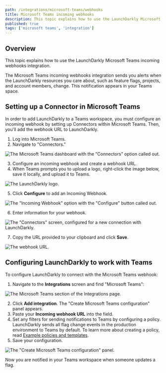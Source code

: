 ```yaml
---
path: /integrations/microsoft-teams/webhooks
title: Microsoft Teams incoming webhooks
description: This topic explains how to use the LaunchDarkly Microsoft Teams incoming webhooks integration, which sends alerts to your Teams space when LaunchDarkly resources change.
published: true
tags: ['microsoft teams', 'integration']
---
```


## Overview

This topic explains how to use the LaunchDarkly Microsoft Teams incoming webhooks integration.

The Microsoft Teams incoming webhooks integration sends you alerts when the LaunchDarkly resources you care about, such as feature flags, projects, and account members, change. This notification appears in your Teams space.

## Setting up a Connector in Microsoft Teams

In order to add LaunchDarkly to a Teams workspace, you must configure an incoming webhook by setting up Connectors within Microsoft Teams. Then, you'll add the webhook URL to LaunchDarkly.

1. Log into Microsoft Teams.
2. Navigate to "Connectors."

![The Microsoft Teams dashboard with the "Connectors" option called out.](ms-teams-connectors-callout.png)

3. Configure an incoming webhook and create a webhook URL.
4. When Teams prompts you to upload a logo, right-click the image below, save it locally, and upload it to Teams.

![The LaunchDarkly logo.](ms-teams-ld-logo.png)

5. Click **Configure** to add an Incoming Webhook.

![The "Incoming Webhook" option with the "Configure" button called out.](ms-teams-incoming-webhook-callout.png)

6. Enter information for your webhook.

![The "Connectors" screen, configured for a new connection with LaunchDarkly.](ms-teams-webhook-connectors-screen.png)

7. Copy the URL provided to your clipboard and click **Save**.

![The webhook URL.](ms-teams-connectors-url.png)

## Configuring LaunchDarkly to work with Teams

To configure LaunchDarkly to connect with the Microsoft Teams webhook:

1. Navigate to the **Integrations** screen and find "Microsoft Teams":

![The Microsoft Teams section of the Integrations page.](ms-teams-add-integration.png)

2. Click **Add integration**. The "Create Microsoft Teams configuration" panel appears.
3. Paste your **Incoming webhook URL** into the field.
4. Set any filters for sending notifications to Teams by configuring a policy. LaunchDarkly sends all flag change events in the production environment to Teams by default. To learn more about creating a policy, read [Example policies and templates](/home/members/example-policies).
5. Save your configuration.

![The "Create Microsoft Teams configuration" panel.](ms-teams-ld-integration-config.png)<br/>

Now you are notified in your Teams workspace when someone updates a flag.
